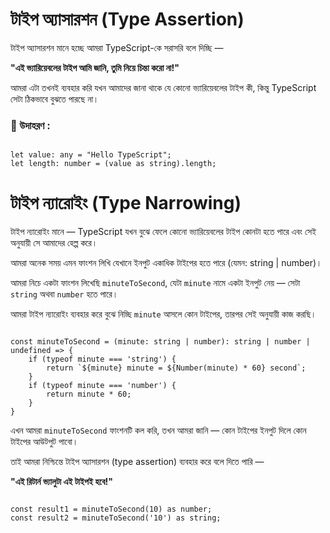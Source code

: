 # টাইপ অ্যাসারশন (Type Assertion)

টাইপ অ্যাসারশন মানে হচ্ছে আমরা TypeScript-কে সরাসরি বলে দিচ্ছি —

**"এই ভ্যারিয়েবলের টাইপ আমি জানি, তুমি নিয়ে চিন্তা করো না!"**

আমরা এটা তখনই ব্যবহার করি যখন আমাদের জানা থাকে যে কোনো ভ্যারিয়েবলের টাইপ কী, কিন্তু TypeScript সেটা ঠিকভাবে বুঝতে পারছে না।

### 🧠 উদাহরণ :

```tsx

let value: any = "Hello TypeScript";
let length: number = (value as string).length;
```

# টাইপ ন্যারোইং (Type Narrowing)

টাইপ ন্যারোইং মানে — TypeScript যখন বুঝে ফেলে কোনো ভ্যারিয়েবলের টাইপ কোনটা হতে পারে এবং সেই অনুযায়ী সে আমাদের হেল্প করে।

আমরা অনেক সময় এমন ফাংশন লিখি যেখানে ইনপুট একাধিক টাইপের হতে পারে (যেমন: string | number)।

আমরা নিচে একটা ফাংশন লিখেছি `minuteToSecond`, যেটা `minute` নামে একটা ইনপুট নেয় — সেটা `string` অথবা `number` হতে পারে।

আমরা টাইপ ন্যারোইং ব্যবহার করে বুঝে নিচ্ছি `minute` আসলে কোন টাইপের, তারপর সেই অনুযায়ী কাজ করছি।

```tsx

const minuteToSecond = (minute: string | number): string | number | undefined => {
    if (typeof minute === 'string') {
        return `${minute} minute = ${Number(minute) * 60} second`;
    }
    if (typeof minute === 'number') {
        return minute * 60;
    }
}

```

এখন আমরা `minuteToSecond` ফাংশনটি কল করি, তখন আমরা জানি — কোন টাইপের ইনপুট দিলে কোন টাইপের আউটপুট পাবো।

তাই আমরা নিশ্চিন্তে টাইপ অ্যাসারশন (type assertion) ব্যবহার করে বলে দিতে পারি —

**"এই রিটার্ন ভ্যালুটা এই টাইপই হবে!"**

```tsx

const result1 = minuteToSecond(10) as number;
const result2 = minuteToSecond('10') as string;

```